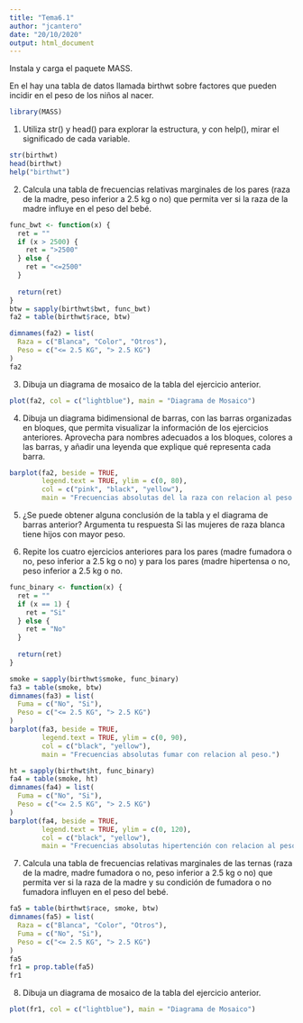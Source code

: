 ```yaml
---
title: "Tema6.1"
author: "jcantero"
date: "20/10/2020"
output: html_document
---
```


Instala y carga el paquete MASS.

En el hay una tabla de datos llamada birthwt sobre factores que pueden incidir en el peso de los niños al nacer.

```r
library(MASS)
```

1. Utiliza str() y head() para explorar la estructura, y con help(), mirar el significado de cada variable.

```r
str(birthwt)
head(birthwt)
help("birthwt")
```

2. Calcula una tabla de frecuencias relativas marginales de los pares (raza de la madre, peso inferior a 2.5 kg o no) que permita ver si la raza de la madre influye en el peso del bebé.

```r
func_bwt <- function(x) {
  ret = ""
  if (x > 2500) {
    ret = ">2500"
  } else {
    ret = "<=2500"
  }
    
  return(ret) 
}
btw = sapply(birthwt$bwt, func_bwt)
fa2 = table(birthwt$race, btw)

dimnames(fa2) = list(
  Raza = c("Blanca", "Color", "Otros"),
  Peso = c("<= 2.5 KG", "> 2.5 KG")
)
fa2
```


3. Dibuja un diagrama de mosaico de la tabla del ejercicio anterior.

```r
plot(fa2, col = c("lightblue"), main = "Diagrama de Mosaico")
```

4. Dibuja un diagrama bidimensional de barras, con las barras organizadas en bloques, que permita visualizar la información de los ejercicios anteriores. Aprovecha para nombres adecuados a los bloques, colores a las barras, y añadir una leyenda que explique qué representa cada barra.

```r
barplot(fa2, beside = TRUE,
        legend.text = TRUE, ylim = c(0, 80),
        col = c("pink", "black", "yellow"), 
        main = "Frecuencias absolutas del la raza con relacion al peso.")
```

5. ¿Se puede obtener alguna conclusión de la tabla y el diagrama de barras anterior? Argumenta tu respuesta
Si las mujeres de raza blanca tiene hijos con mayor peso.

6. Repite los cuatro ejercicios anteriores para los pares (madre fumadora o no, peso inferior a 2.5 kg o no) y para los pares (madre hipertensa o no, peso inferior a 2.5 kg o no.

```r
func_binary <- function(x) {
  ret = ""
  if (x == 1) {
    ret = "Si"
  } else {
    ret = "No"
  }
    
  return(ret) 
}

smoke = sapply(birthwt$smoke, func_binary)
fa3 = table(smoke, btw)
dimnames(fa3) = list(
  Fuma = c("No", "Si"),
  Peso = c("<= 2.5 KG", "> 2.5 KG")
)
barplot(fa3, beside = TRUE,
        legend.text = TRUE, ylim = c(0, 90),
        col = c("black", "yellow"), 
        main = "Frecuencias absolutas fumar con relacion al peso.")

ht = sapply(birthwt$ht, func_binary)
fa4 = table(smoke, ht)
dimnames(fa4) = list(
  Fuma = c("No", "Si"),
  Peso = c("<= 2.5 KG", "> 2.5 KG")
)
barplot(fa4, beside = TRUE,
        legend.text = TRUE, ylim = c(0, 120),
        col = c("black", "yellow"), 
        main = "Frecuencias absolutas hipertención con relacion al peso.")
```

7. Calcula una tabla de frecuencias relativas marginales de las ternas (raza de la madre, madre fumadora o no, peso inferior a 2.5 kg o no) que permita ver si la raza de la madre y su condición de fumadora o no fumadora influyen en el peso del bebé.

```r
fa5 = table(birthwt$race, smoke, btw)
dimnames(fa5) = list(
  Raza = c("Blanca", "Color", "Otros"),
  Fuma = c("No", "Si"),
  Peso = c("<= 2.5 KG", "> 2.5 KG")
)
fa5
fr1 = prop.table(fa5)
fr1
```

8. Dibuja un diagrama de mosaico de la tabla del ejercicio anterior.

```r
plot(fr1, col = c("lightblue"), main = "Diagrama de Mosaico")
```


